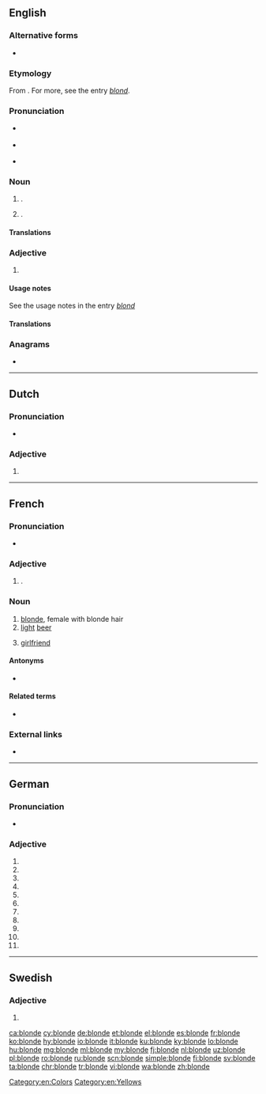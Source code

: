 ==English==

===Alternative forms===
* {{l|en|blond}}

===Etymology===
From {{etyl|frm|en}} {{m|fr|blonde|g=f}}. For more, see the entry ''[[blond]]''.

===Pronunciation===
* {{a|RP}} {{IPA|/blɒnd/|lang=en}}
* {{a|US}} {{IPA|/blɑnd/|lang=en}}
* {{rhymes|ɒnd|lang=en}}

===Noun===
{{en-noun}}

# {{alternative form of|blond|nodot=1|lang=en}} {{gloss|person of fair hair}}. {{qualifier|Used especially of a woman. See the usage notes in the entry ''[[blond]]''.}}
# {{alternative form of|blond|nodot=1|lang=en}} {{gloss|[[pale]] [[golden]] [[brown]] [[color]]}}.
#: {{color panel|F8E8A7}}

====Translations====
{{trans-see|blond}}

===Adjective===
{{en-adj|er|more}}

# {{alternative form of|blond|lang=en}}

====Usage notes====
See the usage notes in the entry ''[[#Usage notes|blond]]''

====Translations====
{{trans-see|blond}}

===Anagrams===
* {{l|en|bolden}}

[[Category:en:Colors]]
[[Category:en:Yellows]]

----

==Dutch==

===Pronunciation===
* {{audio|Nl-blonde.ogg|Audio|lang=nl}}

===Adjective===
{{nl-adj-form}}

# {{nl-adj form of|infl|blond}}

----

==French==

===Pronunciation===
* {{IPA|/blɔ̃d/|lang=fr}}

===Adjective===
{{head|fr|adjective form}}

# {{feminine singular of|blond|lang=fr}}.

===Noun===
{{fr-noun|f}}

# [[blonde]], female with blonde hair
# [[light]] [[beer]]
# {{label|fr|Canada|informal}} [[girlfriend]]

====Antonyms====
* {{sense|girlfriend}} {{l|fr|chum}}

====Related terms====
* {{l|fr|bière blonde}}

===External links===
* {{R:TLFi}}

----

==German==

===Pronunciation===
* {{IPA|/ˈblɔndə/|lang=de}}

===Adjective===
{{head|de|adjective form}}

# {{de-form-adj|s|f|n|blond|nocat=1}}
# {{de-form-adj|s|f|a|blond|nocat=1}}
# {{de-form-adj|s|p|n|blond|nocat=1}}
# {{de-form-adj|s|p|a|blond|nocat=1}}
# {{de-form-adj|w|m|n|blond|nocat=1}}
# {{de-form-adj|w|f|n|blond|nocat=1}}
# {{de-form-adj|w|f|a|blond|nocat=1}}
# {{de-form-adj|w|n|n|blond|nocat=1}}
# {{de-form-adj|w|n|a|blond|nocat=1}}
# {{de-form-adj|m|f|n|blond|nocat=1}}
# {{de-form-adj|m|f|a|blond|nocat=1}}

----

==Swedish==

===Adjective===
{{head|sv|adjective form}}

# {{sv-adj-form-abs-def-m|blond}}

[[ca:blonde]]
[[cy:blonde]]
[[de:blonde]]
[[et:blonde]]
[[el:blonde]]
[[es:blonde]]
[[fr:blonde]]
[[ko:blonde]]
[[hy:blonde]]
[[io:blonde]]
[[it:blonde]]
[[ku:blonde]]
[[ky:blonde]]
[[lo:blonde]]
[[hu:blonde]]
[[mg:blonde]]
[[ml:blonde]]
[[my:blonde]]
[[fj:blonde]]
[[nl:blonde]]
[[uz:blonde]]
[[pl:blonde]]
[[ro:blonde]]
[[ru:blonde]]
[[scn:blonde]]
[[simple:blonde]]
[[fi:blonde]]
[[sv:blonde]]
[[ta:blonde]]
[[chr:blonde]]
[[tr:blonde]]
[[vi:blonde]]
[[wa:blonde]]
[[zh:blonde]]
